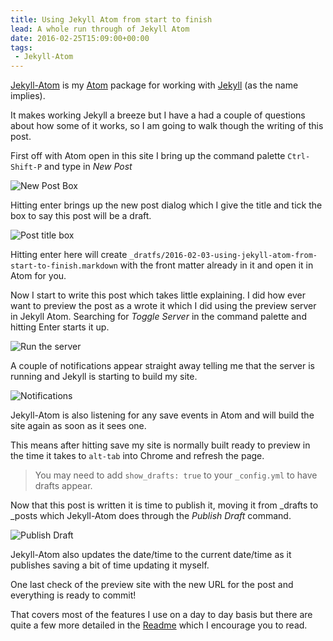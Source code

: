 ```yaml
---
title: Using Jekyll Atom from start to finish
lead: A whole run through of Jekyll Atom
date: 2016-02-25T15:09:00+00:00
tags:
 - Jekyll-Atom
---
```

[Jekyll-Atom](https://github.com/arcath/Jekyll-Atom) is my [Atom](https://atom.io/) package for working with [Jekyll](http://jekyllrb.com/) (as the name implies).

It makes working Jekyll a breeze but I have a had a couple of questions about how some of it works, so I am going to walk though the writing of this post.

First off with Atom open in this site I bring up the command palette `Ctrl-Shift-P` and type in _New Post_

![New Post Box](/img/posts/2016-02-25-using-jekyll-atom-from-start-to-finish/how-to-1.png)

Hitting enter brings up the new post dialog which I give the title and tick the box to say this post will be a draft.

![Post title box](/img/posts/2016-02-25-using-jekyll-atom-from-start-to-finish/how-to-2.png)

Hitting enter here will create `_dratfs/2016-02-03-using-jekyll-atom-from-start-to-finish.markdown` with the front matter already in it and open it in Atom for you.

Now I start to write this post which takes little explaining. I did how ever want to preview the post as a wrote it which I did using the preview server in Jekyll Atom. Searching for _Toggle Server_ in the command palette and hitting Enter starts it up.

![Run the server](/img/posts/2016-02-25-using-jekyll-atom-from-start-to-finish/how-to-3.png)

A couple of notifications appear straight away telling me that the server is running and Jekyll is starting to build my site.

![Notifications](/img/posts/2016-02-25-using-jekyll-atom-from-start-to-finish/how-to-4.png)

Jekyll-Atom is also listening for any save events in Atom and will build the site again as soon as it sees one.

This means after hitting save my site is normally built ready to preview in the time it takes to `alt-tab` into Chrome and refresh the page.

> You may need to add `show_drafts: true` to your `_config.yml` to have drafts appear.

Now that this post is written it is time to publish it, moving it from _drafts to _posts which Jekyll-Atom does through the _Publish Draft_ command.

![Publish Draft](/img/posts/2016-02-25-using-jekyll-atom-from-start-to-finish/how-to-5.png)

Jekyll-Atom also updates the date/time to the current date/time as it publishes saving a bit of time updating it myself.

One last check of the preview site with the new URL for the post and everything is ready to commit!

That covers most of the features I use on a day to day basis but there are quite a few more detailed in the [Readme](https://github.com/Arcath/jekyll-atom/blob/master/README.md#functions) which I encourage you to read.
